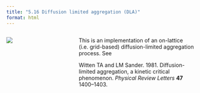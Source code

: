```yaml
---
title: "5.16 Diffusion limited aggregation (DLA)"
format: html
---
```


:::: {.columns}
::: {.column width=35%}
[![](5.16-onlattice-dla.png)](5.16-onlattice-dla.nlogo)
:::

::: {.column width=65%}
This is an implementation of an on-lattice (i.e. grid-based) diffusion-limited aggregation process. See

Witten TA and LM Sander. 1981. Diffusion-limited aggregation, a kinetic critical phenomenon. _Physical Review Letters_ **47** 1400–1403.
:::
::::
